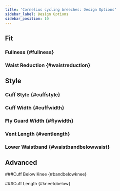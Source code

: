 ```yaml
---
title: 'Cornelius cycling breeches: Design Options'
sidebar_label: Design Options
sidebar_position: 10
---
```



## Fit

### Fullness {#fullness}

<Fullness />

### Waist Reduction {#waistreduction}

<Waist Reduction />

## Style

### Cuff Style {#cuffstyle}

<CuffStyle />

### Cuff Width {#cuffwidth}

<CuffWidth />

### Fly Guard Width {#flywidth}

<FlyWidth />

### Vent Length {#ventlength}

<VentLength />

### Lower Waistband {#waistbandbelowwaist}

<WaistbandBelowWaist />

## Advanced

###Cuff Below Knee {#bandbelowknee}

<BandBelowKnee />

###Cuff Length {#kneetobelow}

<KneeToBelow />
